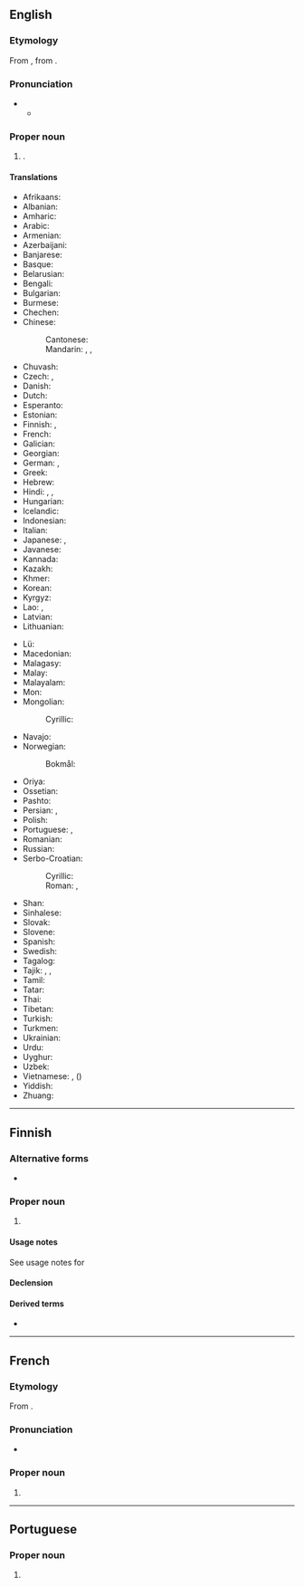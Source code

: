 ==English==
{{wikipedia}}

===Etymology===
From {{bor|en|fr|Vientiane}}, from {{der|en|lo|ວຽງຈັນ|tr=wīang chan}}.

===Pronunciation===
* {{IPA|en|/viˌɛntiˈɑːn/|/ˌvjɛnˈtjɑːn/}}
** {{audio|en|LL-Q1860 (eng)-Vealhurl-Vientiane.wav|Audio (UK)}}

===Proper noun===
{{en-proper noun}}

# {{place|en|capital city|c/Laos}}.

====Translations====
{{trans-top|capital of Laos}}
* Afrikaans: {{t|af|Vientiane}}
* Albanian: {{t|sq|Vientiane}}
* Amharic: {{t|am|ቭየንትዬን}}
* Arabic: {{t|ar|فِيَانْتِيَان|f|tr=fiyantiyān}}
* Armenian: {{t|hy|Վիենտյան}}
* Azerbaijani: {{t|az|Vyentyan}}
* Banjarese: {{t|bjn|Wiangcan}}
* Basque: {{t|eu|Vientian}}
* Belarusian: {{t|be|Віенцья́н|m}}
* Bengali: {{t|bn|ভিয়েনতিয়েন}}
* Bulgarian: {{t|bg|Виентя́н|m}}
* Burmese: {{t|my|ဗီယင်ကျန်း}}
* Chechen: {{t|ce|Вьентьян}}
* Chinese:
*: Cantonese: {{t|yue|永珍|tr=wing5 zan1}}
*: Mandarin: {{t+|cmn|萬象}}, {{t+|cmn|万象|tr=Wànxiàng}}, {{t+|cmn|永珍|tr=Yǒngzhēn}} {{qualifier|Taiwan}}
* Chuvash: {{t|cv|Вьентьян}}
* Czech: {{t|cs|Vientiane|n}}, {{t|cs|Vientian|m}}
* Danish: {{t|da|Vientiane}}
* Dutch: {{t|nl|Vientiane|n}}
* Esperanto: {{t+|eo|Vjentiano}}
* Estonian: {{t+|et|Vientiane}}
* Finnish: {{t|fi|Vientiane}}, {{t|fi|Viangchan}}
* French: {{t+|fr|Vientiane|f}}
* Galician: {{t+|gl|Vientiane}}
* Georgian: {{t|ka|ვიენტიანი}}
* German: {{t+|de|Vientiane|n}}, {{t|de|Vieng Chan|n}}
* Greek: {{t+|el|Βιεντιάν|f}}
* Hebrew: {{t|he|ויינטיאן|f|alt=ויינטיאן \ וְיֶנְטְיָאן|tr=vientian}}
* Hindi: {{t|hi|विनतिएन|m}}, {{t|hi|व्यिंचन|m}}, {{t|hi|वियेनतियेन|m}}
* Hungarian: {{t|hu|Vientián}}
* Icelandic: {{t|is|Vientiane}}
* Indonesian: {{t|id|Vientiane}}
* Italian: {{t+|it|Vientiane}}
* Japanese: {{t|ja|ビエンチャン|tr=Bienchan}}, {{t|ja|ヴィエンチャン|tr=Vienchan}}
* Javanese: {{t-needed|jv}}
* Kannada: {{t|kn|ವಿಯೆನ್ ಟಿಯೇನ್}}
* Kazakh: {{t|kk|Вьентьян}}
* Khmer: {{t|km|វៀងច័ន្ទន៍}}
* Korean: {{t+|ko|^비엔티안}}
* Kyrgyz: {{t|ky|Вьентьян}}
* Lao: {{t|lo|ວຽງຈັນ}}, {{t|lo|ຈັນ}}
* Latvian: {{t|lv|Vjenčana|f}}
* Lithuanian: {{t|lt|Vientianas|m}}
{{trans-mid}}
* Lü: {{t|khb|ᦵᦞᧂᦶᦈᧃ}}
* Macedonian: {{t|mk|Виентијан|m}}
* Malagasy: {{t|mg|Vientiane}}
* Malay: {{t|ms|Vientiane}}
* Malayalam: {{t|ml|വിയന്റിയൻ}}
* Mon: {{t-needed|mnw}}
* Mongolian:
*: Cyrillic: {{t|mn|Вьентьян}}
* Navajo: {{t|nv|Biʼang Chang}}
* Norwegian:
*: Bokmål: {{t|nb|Vientiane}}
* Oriya: {{t-needed|or}}
* Ossetian: {{t|os|Вьентьян}}
* Pashto: {{t|ps|وېنتيان|m|tr=wientyān}}
* Persian: {{t|fa|وینتیان|tr=ventiyân}}, {{t|fa|وینتیان|tr=viyentiyân}}
* Polish: {{t+|pl|Wientian|m}}
* Portuguese: {{t|pt|Vienciana|f}} {{qualifier|Portugal}}, {{t|pt|Vientiane|f}} {{qualifier|Brazil}}
* Romanian: {{t+|ro|Vientiane}}
* Russian: {{t+|ru|Вьентья́н|m}}
* Serbo-Croatian:
*: Cyrillic: {{t|sh|Вијентијан|m}}
*: Roman: {{t|sh|Vientiane|m}}, {{t|sh|Vijentijan|m}}
* Shan: {{t-needed|shn}}
* Sinhalese: {{t-needed|si}}
* Slovak: {{t|sk|Vientian|m}}
* Slovene: {{t|sl|Vientiane|m}}
* Spanish: {{t+|es|Vientián|m}}
* Swedish: {{t+|sv|Vientiane|n}}
* Tagalog: {{t|tl|Vientiane}}
* Tajik: {{t|tg|Вентян}}, {{t|tg|Вйентян}}, {{t|tg|Виентян}}
* Tamil: {{t|ta|வியஞ்சான்}}
* Tatar: {{t|tt|Вьентьян}}
* Thai: {{t+|th|เวียงจันทน์}}
* Tibetan: {{t|bo|ཝིན་ཆིའང}}
* Turkish: {{t|tr|Vientiane}}
* Turkmen: {{t|tk|Wýentýan}}
* Ukrainian: {{t|uk|В'єнтья́н|m}}
* Urdu: {{t|ur|وینتیان|m|tr=viyantiyān}}
* Uyghur: {{t|ug|ۋېنتيان}}
* Uzbek: {{t|uz|Ventyan}}
* Vietnamese: {{t|vi|Viêng Chăn}}, {{t+|vi|Vạn Tượng}} ({{t|vi|萬象}})
* Yiddish: {{t|yi|װיענטיאַן|n}}
* Zhuang: {{t|za|Fanhyiengh}}
{{trans-bottom}}

----

==Finnish==

===Alternative forms===
* {{l|fi|Viangchan}}

===Proper noun===
{{fi-noun|proper=true}}

# {{place|fi|capital city|c/Laos|t1=Vientiane}}

====Usage notes====
See usage notes for {{m|fi|Viangchan}}

====Declension====
{{fi-decl-nalle|n=sg|Vientian|||a}}

====Derived terms====
* {{l|fi|vientianelainen}}

----

==French==

===Etymology===
From {{bor|fr|lo|ວຽງຈັນ|tr=wīang chan}}.

===Pronunciation===
* {{fr-IPA|Viaintiane}}

===Proper noun===
{{fr-proper noun|g=f}}

# {{place|fr|capital city|c/Laos|t1=Vientiane}}

----

==Portuguese==

===Proper noun===
{{pt-proper noun|f}}

# {{lb|pt|Brazil}} {{alternative form of|pt|Vienciana}}